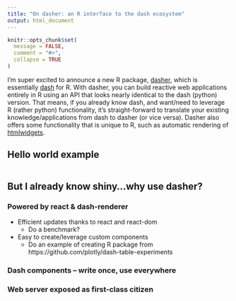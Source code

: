```yaml
---
title: "On dasher: an R interface to the dash ecosystem"
output: html_document
---
```


```r
knitr::opts_chunk$set(
  message = FALSE,
  comment = "#>",
  collapse = TRUE
)
```

I'm super excited to announce a new R package, [dasher](https://github.com/plotly/dasher), which is essentially  [dash](https://plot.ly/dash/) for R. With dasher, you can build reactive web applications entirely in R using an API that looks nearly identical to the dash (python) version. That means, if you already know dash, and want/need to leverage R (rather python) functionality, it's straight-forward to translate your existing knowledge/applications from dash to dasher (or vice versa). Dasher also offers some functionality that is unique to R, such as automatic rendering of [htmlwidgets](http://www.htmlwidgets.org/).

## Hello world example

```r

```

## But I already know shiny...why use dasher?

### Powered by react & dash-renderer

* Efficient updates thanks to react and react-dom
  * Do a benchmark?
* Easy to create/leverage custom components
  * Do an example of creating R package from https://github.com/plotly/dash-table-experiments
  
### Dash components -- write once, use everywhere



### Web server exposed as first-class citizen











